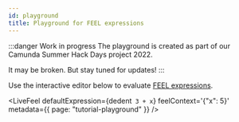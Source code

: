 ```yaml
---
id: playground
title: Playground for FEEL expressions
---
```



:::danger Work in progress
The playground is created as part of our Camunda Summer Hack Days project 2022.

It may be broken. But stay tuned for updates!
:::

Use the interactive editor below to evaluate
[FEEL expressions](https://docs.camunda.io/docs/components/modeler/feel/language-guide/feel-expressions-introduction/).

<LiveFeel
  defaultExpression={dedent`
      3 + x`}
  feelContext='{"x": 5}'
  metadata={{ page: "tutorial-playground" }}
/>
